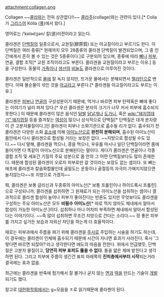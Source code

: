 attachment:collagen.png

Collagen
~~[[콜라]]와는 전혀 상관없다!!~~
[[콜라주]](collage)와는 관련이 있다.[* Colla가 [[그리스어]] Kólla ([[풀]])에서 왔다.]

영어로는 /ˈkɒlədʒən/ 칼(콜)러젼이라고 읽는다. 

콜라겐은 [[단백질]]의 일종으로서, 교원질(膠原質) 또는 아교질이라고 부르기도 한다. 이 단백질은 여러 종류[* 현재까지 모두 28종류의 콜라겐 단백질이 발견되었으며, 그 중 인간에게서 흔히 볼 수 있는 것은 5종류이다.]로 구분되어 있으며, 종류에 따라 [[뼈]]나 [[피부]], 연골, 결합 조직[* 교원 조직이라고도 부른다. 콜라겐을 교원질이라고 부르는 이유.] 등을 구성한다. 동물의 [[가죽]]이나 [[생선]]의 [[비늘]]도 콜라겐으로 이루어진 것이다.

콜라겐은 일반적으로 [[물]]에 잘 녹지 않지만, 뜨거운 물에서는 분해되면서 [[젤라틴]]으로 변한다. 이때 불순물이 섞인 것을 [[아교]]라고 부른다.[* 콜라겐을 아교질이라고도 부르는 이유.]

콜라겐은 [[피부]]나 [[연골]]의 구성성분이기 때문에, 먹거나 바르면 피부 탄력혹은 뼈에 좋다는 이야기가 널리 퍼져 있다.[* 우선 콜라겐은 분자의 크기가 너무 커서 피부에 흡수되지 못한다.] 이 때문에 콜라겐이 많은 음식인 [[닭발]] [[닭날개]]나 [[도가니]], 혹은 [[wiki:"돼지껍데기" 돼지껍질]] 등을 즐겨찾는 [[여성]]이 많으나 상식적으로 단백질[* 단백질은 대개 분자량이 큰 고분자물질이다.]인 콜라겐이 피부나 소화기관으로 흡수될 리가 없다. 흡수되기 전 콜라겐은 다양한 소화 [[효소]]에 의해 [[아미노산]]으로 '''완전히 분해되며''', 흡수된 아미노산이 몸안에서 다시 콜라겐으로 합성될 거라는 보장은 없다. ~~지방으로 합성될 수도 있다.~~ 다시 말해, 콜라겐을 먹으나, 콩을 먹으나, 우유를 마시나 일단 단백질이라면 몸에 들어가면 다 똑같이 아미노산으로 분해된다는 말이다. 게다가 콜라겐은 연골이나 각종 결합 조직 및 세포간 기질의 주요 성분으로 몸 안의 그 어떤 단백질보다도 많이 존재한다. 때문에 합성된 콜라겐이 오로지 피부로만 갈 것이라는 보장도 없는 셈이다.
또 뼈는 애초에 콜라겐과 칼슘화합물인데 골밀도는 운동이나 골절등의 자극이 가해지지않으면 늘지않는다~~또 지방으로 가겠지~~

뭐, 콜라겐은 보통 글리신과 두종류의 아미노산[* 보통 프롤린이나 하이드록시 프롤린]으로 구성되니까, 콜라겐을 섭취하면 그 원재료가 되는 아미노산을 섭취하는 셈이니 결과적으로 콜라겐 합성이 늘어나 피부가 좋아진다는 반론도 있지만 무엇보다도 콜라겐을 구성하는 주요 아미노산은 모두 '''비필수 아미노산'''[* 따로 먹지 않아도 체내에서 알아서 합성이 가능한 아미노산.]이다. 섭취하나 마나 어차피 부족하면 체내에서 알아서 합성된다는 이야기이다. ~~즉 많이 섭취하면 무조건 지방으로 간다는 소리다.~~
정 좋은 피부를 가지고 싶거든 보습과 자외선 차단을 하는게 더 효율적이다.

때로는 피부과에서 주름을 펴기 위해 콜라겐을 [[주사]]로 주입하는 시술을 하기도 하는데, 이 경우에는 콜라겐이 인체에 흡수되기 때문에 시간이 지나면 효과가 사라진다. 혹시 '그렇다면 바르면 되잖아?'라고 생각한다면 애도의 마음을 전한다. 위에서 언급했듯, 단백질은 고분자 물질이고, '''당연히 피부 표피도 뚫을 수 없다'''. 돌을 얇은 체에 밭친다고 생각하면 된다. 그리고 피부에 주름이 생긴건 표피 아래쪽의 '''진피층에서부터 시작'''되는거라 결국에는 효과 없음.

최근에는 콜라겐을 반죽에 첨가해서 잘 불거나 굳지 않는 [[면]]과 [[떡]]을 만드는 기술이 [http://joongang.joinsmsn.com/article/639/7182639.html 개발]되기도 했다.

참고로 [[대한화학회]]에서는 g+모음을 ㅈ로 읽기때문에 콜라젠이 된다.
